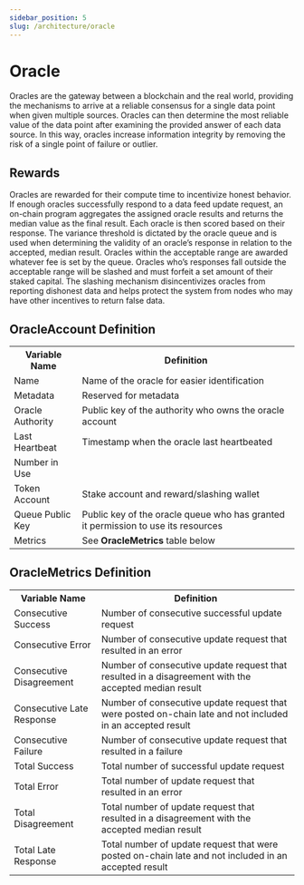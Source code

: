 ```yaml
---
sidebar_position: 5
slug: /architecture/oracle
---
```


# Oracle

Oracles are the gateway between a blockchain and the real world, providing the mechanisms to arrive at a reliable consensus for a single data point when given multiple sources. Oracles can then determine the most reliable value of the data point after examining the provided answer of each data source. In this way, oracles increase information integrity by removing the risk of a single point of failure or outlier.

## Rewards

Oracles are rewarded for their compute time to incentivize honest behavior. If enough oracles successfully respond to a data feed update request, an on-chain program aggregates the assigned oracle results and returns the median value as the final result. Each oracle is then scored based on their response. The variance threshold is dictated by the oracle queue and is used when determining the validity of an oracle’s response in relation to the accepted, median result. Oracles within the acceptable range are awarded whatever fee is set by the queue. Oracles who’s responses fall outside the acceptable range will be slashed and must forfeit a set amount of their staked capital. The slashing mechanism disincentivizes oracles from reporting dishonest data and helps protect the system from nodes who may have other incentives to return false data.

## OracleAccount Definition

<table>
  <tr>
    <th>Variable Name</th>
    <th>Definition</th>
  </tr>
  <tr>
    <td>Name</td>
    <td>Name of the oracle for easier identification</td>
  </tr>
  <tr>
    <td>Metadata</td>
    <td>Reserved for metadata</td>
  </tr>
  <tr>
    <td>Oracle Authority</td>
    <td>Public key of the authority who owns the oracle account</td>
  </tr>
  <tr>
    <td>Last Heartbeat</td>
    <td>Timestamp when the oracle last heartbeated</td>
  </tr>
  <tr>
    <td>Number in Use</td>
    <td></td>
  </tr>
  <tr>
    <td>Token Account</td>
    <td>Stake account and reward/slashing wallet</td>
  </tr>
  <tr>
    <td>Queue Public Key</td>
    <td>
      Public key of the oracle queue who has granted it permission to use its
      resources
    </td>
  </tr>
  <tr>
    <td>Metrics</td>
    <td>
      See <b>OracleMetrics</b> table below
    </td>
  </tr>
</table>

## OracleMetrics Definition

<table>
  <tr>
    <th>Variable Name</th>
    <th>Definition</th>
  </tr>
  <tr>
    <td>Consecutive Success</td>
    <td>Number of consecutive successful update request</td>
  </tr>
  <tr>
    <td>Consecutive Error</td>
    <td>Number of consecutive update request that resulted in an error</td>
  </tr>
  <tr>
    <td>Consecutive Disagreement</td>
    <td>
      Number of consecutive update request that resulted in a disagreement with
      the accepted median result
    </td>
  </tr>
  <tr>
    <td>Consecutive Late Response</td>
    <td>
      Number of consecutive update request that were posted on-chain late and
      not included in an accepted result
    </td>
  </tr>
  <tr>
    <td>Consecutive Failure</td>
    <td>Number of consecutive update request that resulted in a failure</td>
  </tr>
  <tr>
    <td>Total Success</td>
    <td>Total number of successful update request</td>
  </tr>
  <tr>
    <td>Total Error</td>
    <td>Total number of update request that resulted in an error</td>
  </tr>
  <tr>
    <td>Total Disagreement</td>
    <td>
      Total number of update request that resulted in a disagreement with the
      accepted median result
    </td>
  </tr>
  <tr>
    <td>Total Late Response</td>
    <td>
      Total number of update request that were posted on-chain late and not
      included in an accepted result
    </td>
  </tr>
</table>
